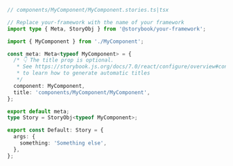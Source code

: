```ts
// components/MyComponent/MyComponent.stories.ts|tsx

// Replace your-framework with the name of your framework
import type { Meta, StoryObj } from '@storybook/your-framework';

import { MyComponent } from './MyComponent';

const meta: Meta<typeof MyComponent> = {
  /* 👇 The title prop is optional.
   * See https://storybook.js.org/docs/7.0/react/configure/overview#configure-story-loading
   * to learn how to generate automatic titles
   */
  component: MyComponent,
  title: 'components/MyComponent/MyComponent',
};

export default meta;
type Story = StoryObj<typeof MyComponent>;

export const Default: Story = {
  args: {
    something: 'Something else',
  },
};
```
